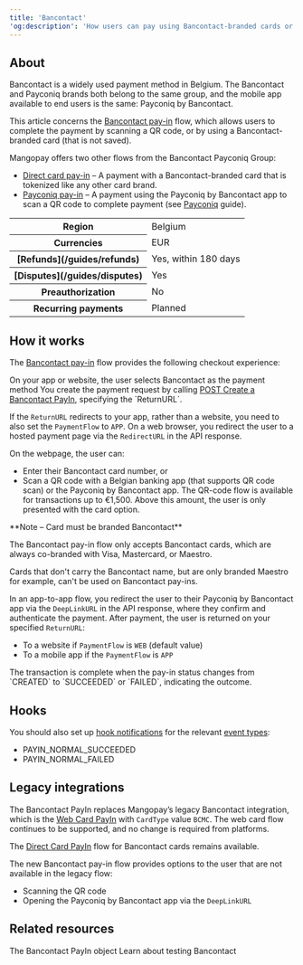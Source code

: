 ```yaml
---
title: 'Bancontact'  
'og:description': 'How users can pay using Bancontact-branded cards or Bancontact QR codes.'  
---
```


## About

Bancontact is a widely used payment method in Belgium. The Bancontact and Payconiq brands both belong to the same group, and the mobile app available to end users is the same: Payconiq by Bancontact.

This article concerns the <a href="/api-reference/bancontact/bancontact-payin-object">Bancontact pay-in</a> flow, which allows users to complete the payment by scanning a QR code, or by using a Bancontact-branded card (that is not saved).

Mangopay offers two other flows from the Bancontact Payconiq Group: 
- <a href="/api-reference/direct-card-payins/direct-card-payin-object">Direct card pay-in</a> – A payment with a Bancontact-branded card that is tokenized like any other card brand.
- <a href="/api-reference/payconiq/payconiq-payin-object">Payconiq pay-in</a> – A payment using the Payconiq by Bancontact app to scan a QR code to complete payment (see <a href="/guides/payment-methods/payconiq">Payconiq</a> guide).

<table>
    <tbody>
        <tr>
            <th class="header">Region</th>
            <td class="table-content">
                Belgium
            </td>
            </tr>
        <tr>
            <th class="header">Currencies</th>
            <td class="table-content">
                EUR
            </td>
            </tr>
        <tr>
            <th class="header">[Refunds](/guides/refunds)</th>
            <td class="table-content">
                Yes, within 180 days
            </td>
            </tr>
        <tr>
            <th class="header">[Disputes](/guides/disputes)</th>
            <td class="table-content">
                Yes
            </td>
            </tr>
        <tr>
            <th class="header">Preauthorization</th>
            <td class="table-content">
                No
            </td>
            </tr>
        <tr>
            <th class="header">Recurring&nbsp;payments</th>
            <td class="table-content">
                Planned
            </td>
            </tr>
    </tbody>
</table>

## How it works

The <a href="/api-reference/bancontact/bancontact-payin-object">Bancontact pay-in</a> flow provides the following checkout experience:

<Steps>
<Step title="User chooses payment method">
On your app or website, the user selects Bancontact as the payment method
</Step>
<Step title="Payment initiation">
You create the payment request by calling <a href="/api-reference/bancontact/create-bancontact-payin">POST Create a Bancontact PayIn</a>, specifying the `ReturnURL`. 

If the `ReturnURL` redirects to your app, rather than a website, you need to also set the `PaymentFlow` to `APP`.
</Step>
<Step title="Redirection">
On a web browser, you redirect the user to a hosted payment page via the `RedirectURL` in the API response.

On the webpage, the user can: 
- Enter their Bancontact card number, or
- Scan a QR code with a Belgian banking app (that supports QR code scan) or the Payconiq by Bancontact app. The QR-code flow is available for transactions up to €1,500. Above this amount, the user is only presented with the card option.
<Note>
**Note – Card must be branded Bancontact**

The Bancontact pay-in flow only accepts Bancontact cards, which are always co-branded with Visa, Mastercard, or Maestro.

Cards that don't carry the Bancontact name, but are only branded Maestro for example, can't be used on Bancontact pay-ins.
</Note>

In an app-to-app flow, you redirect the user to their Payconiq by Bancontact app via the `DeepLinkURL` in the API response, where they confirm and authenticate the payment.
</Step>
<Step title="Return">
After payment, the user is returned on your specified `ReturnURL`:
- To a website if `PaymentFlow` is `WEB` (default value)
- To a mobile app if the `PaymentFlow` is `APP`
</Step>
<Step title="Outcome">
The transaction is complete when the pay-in status changes from `CREATED` to `SUCCEEDED` or `FAILED`, indicating the outcome. 
</Step>
</Steps>

## Hooks

You should also set up <a href="/webhooks">hook notifications</a> for the relevant <a href="/webhooks/event-types">event types</a>:

- PAYIN_NORMAL_SUCCEEDED  
- PAYIN_NORMAL_FAILED  

## Legacy integrations

The Bancontact PayIn replaces Mangopay’s legacy Bancontact integration, which is the <a href="/api-reference/web-card-payins/web-card-payin-object">Web Card PayIn</a> with `CardType` value `BCMC`. The web card flow continues to be supported, and no change is required from platforms. 

The <a href="/api-reference/direct-card-payins/direct-card-payin-object">Direct Card PayIn</a> flow for Bancontact cards remains available.

The new Bancontact pay-in flow provides options to the user that are not available in the legacy flow:
- Scanning the QR code 
- Opening the Payconiq by Bancontact app via the `DeepLinkURL`

## Related resources

<CardGroup col={2}>
  <Card
    title="Endpoint"
    href="/api-reference/bancontact/bancontact-payin-object"
  >
    The Bancontact PayIn object
  </Card>
  <Card
    title="Testing"
    href="/testing/payment-methods"
  >
    Learn about testing Bancontact
  </Card>
</CardGroup>